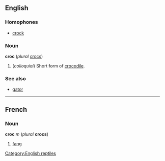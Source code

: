 ==English==
===Homophones===
*[[crock]]

===Noun===
'''croc''' (''plural'' [[crocs]])

#(''colloquial'') Short form of [[crocodile]].

===See also===
*[[gator]]

[[Category:English reptiles]]

----
==French==
===Noun===
'''croc''' ''m'' (''plural'' '''crocs''')

#[[fang]]